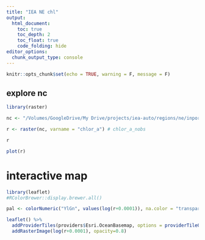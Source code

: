 ```yaml
---
title: "IEA NE chl"
output:
  html_document:
    toc: true
    toc_depth: 2
    toc_float: true
    code_folding: hide
editor_options: 
  chunk_output_type: console
---
```


```r
knitr::opts_chunk$set(echo = TRUE, warning = F, message = F)
```

## explore nc

```r
library(raster)

nc <- "/Volumes/GoogleDrive/My Drive/projects/iea-auto/regions/ne/inport examples/NEFSC CHL & PPD/M_201901-MODISA-NESGRID-CHLOR_A.nc"

r <- raster(nc, varname = "chlor_a") # chlor_a_nobs

r

plot(r)
```

# interactive map

```r
library(leaflet)
#RColorBrewer::display.brewer.all()

pal <- colorNumeric("YlGn", values(log(r+0.0001)), na.color = "transparent")

leaflet() %>% 
  addProviderTiles(providers$Esri.OceanBasemap, options = providerTileOptions(opacity=0.3)) %>% 
  addRasterImage(log(r+0.0001), opacity=0.8)
```

